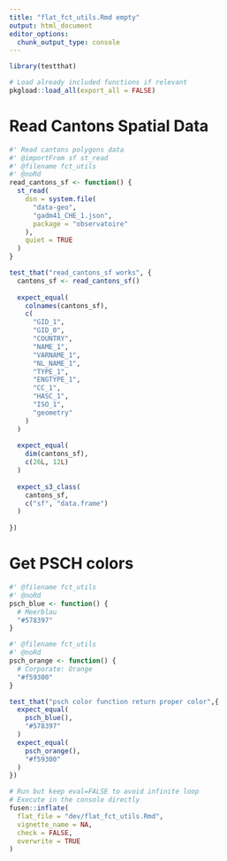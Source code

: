 ```yaml
---
title: "flat_fct_utils.Rmd empty"
output: html_document
editor_options: 
  chunk_output_type: console
---
```


```r
library(testthat)
```

```r
# Load already included functions if relevant
pkgload::load_all(export_all = FALSE)
```

# Read Cantons Spatial Data

```r
#' Read cantons polygons data
#' @importFrom sf st_read
#' @filename fct_utils
#' @noRd
read_cantons_sf <- function() {
  st_read(
    dsn = system.file(
      "data-geo",
      "gadm41_CHE_1.json", 
      package = "observatoire"
    ),
    quiet = TRUE
  )
}
```

```r
test_that("read_cantons_sf works", {
  cantons_sf <- read_cantons_sf()
  
  expect_equal(
    colnames(cantons_sf),
    c(
      "GID_1",
      "GID_0",
      "COUNTRY",
      "NAME_1",
      "VARNAME_1",
      "NL_NAME_1",
      "TYPE_1",
      "ENGTYPE_1",
      "CC_1",
      "HASC_1",
      "ISO_1",
      "geometry"
    )
  )
  
  expect_equal(
    dim(cantons_sf),
    c(26L, 12L)
  )
  
  expect_s3_class(
    cantons_sf,
    c("sf", "data.frame")
  )
  
})
```


# Get PSCH colors

```r

#' @filename fct_utils
#' @noRd
psch_blue <- function() {
  # Meerblau
  "#578397"
} 

#' @filename fct_utils
#' @noRd
psch_orange <- function() {
  # Corporate: Orange
  "#f59300"
}
```

```r
test_that("psch color function return proper color",{
  expect_equal(
    psch_blue(),
    "#578397"
  )
  expect_equal(
    psch_orange(),
    "#f59300"
  )
})
```


```r
# Run but keep eval=FALSE to avoid infinite loop
# Execute in the console directly
fusen::inflate(
  flat_file = "dev/flat_fct_utils.Rmd", 
  vignette_name = NA,
  check = FALSE,
  overwrite = TRUE
)
```

